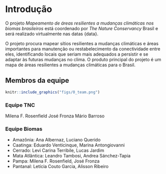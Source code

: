 # Introdução

O projeto _Mapeamento de áreas resilientes a mudanças climáticas nos biomas brasileiros_ está coordenado por _The Nature Conservancy_ Brasil e será realizado virtualmente nas datas {data}.

O projeto procura mapear sítios resilientes a mudanças climáticas e áreas importantes para manutenção ou restabelecimento da conectividade entre eles, identificando locais que seriam mais adequados a persistir e se adaptar às futuras mudanças no clima.
O produto principal do projeto é um mapa de áreas resilientes a mudanças climáticas para o Brasil.

## Membros da equipe

```r
knitr::include_graphics("figs/0_team.png")
```


### Equipe TNC

Milena F. Rosenfield
José Fronza
Mário Barroso

### Equipe Biomas

- Amazônia: Ana Albernaz, Luciano Querido
- Caatinga: Eduardo Venticinque, Marina Antongiovanni
- Cerrado: Levi Carina Terribile, Lucas Jardim
- Mata Atlântica: Leandro Tambosi, Andrea Sánchez-Tapia
- Pampa: Milena F. Rosenfield, José Fronza
- Pantanal: Letícia Couto Garcia, Alisson Ribeiro

 <!-- ## Especialistas convidados --> 


